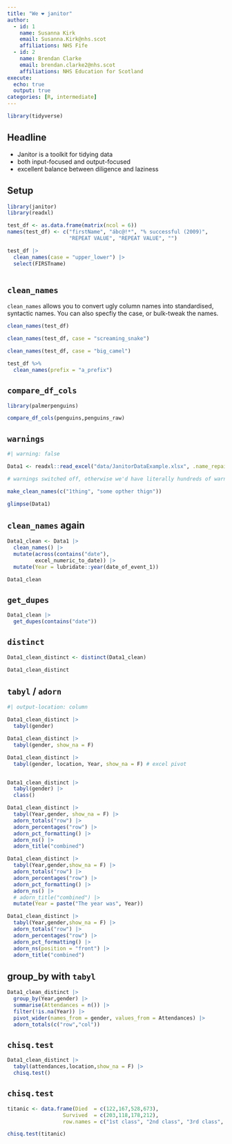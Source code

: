 ---
title: "We ❤️ janitor"
author: 
  - id: 1
    name: Susanna Kirk
    email: Susanna.Kirk@nhs.scot
    affiliations: NHS Fife
  - id: 2
    name: Brendan Clarke
    email: brendan.clarke2@nhs.scot
    affiliations: NHS Education for Scotland
execute: 
  echo: true
  output: true
categories: [R, intermediate]
---

```{r}
library(tidyverse)
```


## Headline

+ Janitor is a toolkit for tidying data
+ both input-focused and output-focused
+ excellent balance between diligence and laziness

## Setup
```{r}
library(janitor)
library(readxl)

test_df <- as.data.frame(matrix(ncol = 6))
names(test_df) <- c("firstName", "ábc@!*", "% successful (2009)",
                    "REPEAT VALUE", "REPEAT VALUE", "")

test_df |>
  clean_names(case = "upper_lower") |>
  select(FIRSTname)



```

## `clean_names`

`clean_names` allows you to convert ugly column names into standardised, syntactic names. You can also specfiy the case, or bulk-tweak the names.

```{r}
clean_names(test_df)

clean_names(test_df, case = "screaming_snake")

clean_names(test_df, case = "big_camel")

test_df %>%
  clean_names(prefix = "a_prefix")

```

## `compare_df_cols`

```{r}
library(palmerpenguins)

compare_df_cols(penguins,penguins_raw)
```

## `warnings`

```{r}
#| warning: false

Data1 <- readxl::read_excel("data/JanitorDataExample.xlsx", .name_repair = make_clean_names)

# warnings switched off, otherwise we'd have literally hundreds of warnings here!

make_clean_names(c("1thing", "some opther thign"))

glimpse(Data1)
```


## `clean_names` again

```{r}
Data1_clean <- Data1 |>
  clean_names() |>
  mutate(across(contains("date"),
         excel_numeric_to_date)) |>
  mutate(Year = lubridate::year(date_of_event_1))

Data1_clean
```

## `get_dupes`

```{r}

Data1_clean |>
  get_dupes(contains("date"))

```

## `distinct`

```{r}
Data1_clean_distinct <- distinct(Data1_clean)

Data1_clean_distinct
```

## `tabyl` / `adorn`

```{r}
#| output-location: column

Data1_clean_distinct |>
  tabyl(gender)

Data1_clean_distinct |>
  tabyl(gender, show_na = F)

Data1_clean_distinct |>
  tabyl(gender, location, Year, show_na = F) # excel pivot


Data1_clean_distinct |>
  tabyl(gender) |>
  class()

Data1_clean_distinct |>
  tabyl(Year,gender, show_na = F) |>
  adorn_totals("row") |>
  adorn_percentages("row") |>
  adorn_pct_formatting() |>
  adorn_ns() |>
  adorn_title("combined")

Data1_clean_distinct |>
  tabyl(Year,gender,show_na = F) |>
  adorn_totals("row") |>
  adorn_percentages("row") |>
  adorn_pct_formatting() |>
  adorn_ns() |>
  # adorn_title("combined") |>
  mutate(Year = paste("The year was", Year))

Data1_clean_distinct |>
  tabyl(Year,gender,show_na = F) |>
  adorn_totals("row") |>
  adorn_percentages("row") |>
  adorn_pct_formatting() |>
  adorn_ns(position = "front") |>
  adorn_title("combined")
```

## group_by with `tabyl`

```{r}

Data1_clean_distinct |>
  group_by(Year,gender) |>
  summarise(Attendances = n()) |>
  filter(!is.na(Year)) |>
  pivot_wider(names_from = gender, values_from = Attendances) |>
  adorn_totals(c("row","col"))

```


## `chisq.test`

```{r}
Data1_clean_distinct |>
  tabyl(attendances,location,show_na = F) |>
  chisq.test()
```

## `chisq.test`

```{r}
titanic <- data.frame(Died  = c(122,167,528,673),
                  Survived  = c(203,118,178,212),
                  row.names = c("1st class", "2nd class", "3rd class", "crew"))

chisq.test(titanic)
```
